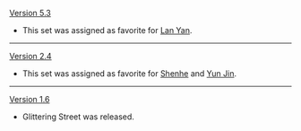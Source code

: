 {{Change History/Header}}
[[Version 5.3]]
* This set was assigned as favorite for [[Lan Yan]].
----
[[Version 2.4]]
* This set was assigned as favorite for [[Shenhe]] and [[Yun Jin]].
----
[[Version 1.6]]
* Glittering Street was released.
